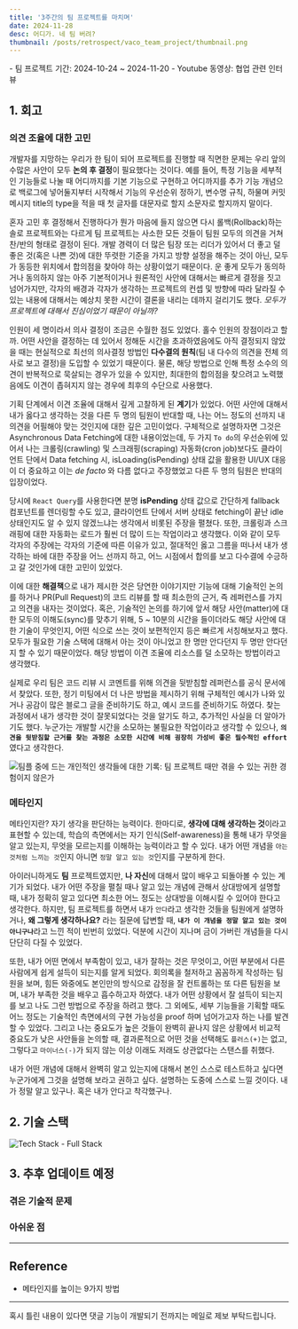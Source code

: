 ```yaml
---
title: '3주간의 팀 프로젝트를 마치며'
date: 2024-11-28
desc: 어디가. 네 팀 버려?
thumbnail: /posts/retrospect/vaco_team_project/thumbnail.png
---
```


<Callout type='info'>
  - 팀 프로젝트 기간: 2024-10-24 ~ 2024-11-20
  - Youtube 동영상: <Link href="https://youtu.be/zMM4XVPLMi0?si=vXMnErU_OKwvN7Vf">협업 관련 인터뷰</Link>
</Callout>

## 1. 회고

### 의견 조율에 대한 고민

개발자를 지망하는 우리가 한 팀이 되어 프로젝트를 진행할 때 직면한 문제는 우리 앞의 수많은 사안이 모두 **논의 후 결정**이 필요했다는 것이다. 예를 들어, 특정 기능을 세부적인 기능들로 나눌 때 어디까지를 기본 기능으로 구현하고 어디까지를 추가 기능 개념으로 백로그에 넣어둘지부터 시작해서 기능의 우선순위 정하기, 변수명 규칙, 하물며 커밋 메시지 title의 type을 적을 때 첫 글자를 대문자로 할지 소문자로 할지까지 말이다. 

혼자 고민 후 결정해서 진행하다가 뭔가 마음에 들지 않으면 다시 롤백(Rollback)하는 솔로 프로젝트와는 다르게 팀 프로젝트는 사소한 모든 것들이 팀원 모두의 의견을 거쳐 찬/반의 형태로 결정이 된다. 개발 경력이 더 많은 팀장 또는 리더가 있어서 더 좋고 덜 좋은 것(혹은 나쁜 것)에 대한 뚜렷한 기준을 가지고 방향 설정을 해주는 것이 아닌, 모두가 동등한 위치에서 합의점을 찾아야 하는 상황이었기 때문이다. 운 좋게 모두가 동의하거나 동의하지 않는 아주 기본적이거나 원론적인 사안에 대해서는 빠르게 결정을 짓고 넘어가지만, 각자의 배경과 각자가 생각하는 프로젝트의 컨셉 및 방향에 따라 달라질 수 있는 내용에 대해서는 예상치 못한 시간이 결론을 내리는 데까지 걸리기도 했다. *모두가 프로젝트에 대해서 진심이었기 때문이 아닐까?*

인원이 세 명이라서 의사 결정이 조금은 수월한 점도 있었다. 홀수 인원의 장점이라고 할까. 어떤 사안을 결정하는 데 있어서 정해둔 시간을 초과하였음에도 아직 결정되지 않았을 때는 현실적으로 최선의 의사결정 방법인 **다수결의 원칙**(팀 내 다수의 의견을 전체 의사로 보고 결정)을 도입할 수 있었기 때문이다. 물론, 해당 방법으로 인해 특정 소수의 의견이 반복적으로 묵살되는 경우가 있을 수 있지만, 최대한의 합의점을 찾으려고 노력했음에도 이견이 좁혀지지 않는 경우에 최후의 수단으로 사용했다.

기획 단계에서 이견 조율에 대해서 깊게 고찰하게 된 **계기**가 있었다. 어떤 사안에 대해서 내가 옳다고 생각하는 것을 다른 두 명의 팀원이 반대할 때, 나는 어느 정도의 선까지 내 의견을 어필해야 맞는 것인지에 대한 깊은 고민이었다. 구체적으로 설명하자면 그것은 Asynchronous Data Fetching에 대한 내용이었는데, 두 가지 `To do`의 우선순위에 있어서 나는 크롤링(crawling) 및 스크래핑(scraping) 자동화(cron job)보다도 클라이언트 단에서 Data fetching 시, isLoading(isPending) 상태 값을 활용한 UI/UX 대응이 더 중요하고 이는 *de facto* 와 다름 없다고 주장했었고 다른 두 명의 팀원은 반대의 입장이었다.

당시에 `React Query`를 사용한다면 분명 **isPending** 상태 값으로 간단하게 fallback 컴포넌트를 렌더링할 수도 있고, 클라이언트 단에서 서버 상태로 fetching이 끝난 idle 상태인지도 알 수 있지 않겠느냐는 생각에서 비롯된 주장을 펼쳤다. 또한, 크롤링과 스크래핑에 대한 자동화는 로드가 훨씬 더 많이 드는 작업이라고 생각했다. 이와 같이 모두 각자의 주장에는 각자의 기준에 따른 이유가 있고, 절대적인 옳고 그름을 떠나서 내가 생각하는 바에 대한 주장을 어느 선까지 하고, 어느 시점에서 합의를 보고 다수결에 수긍하고 갈 것인가에 대한 고민이 있었다.

이에 대한 **해결책**으로 내가 제시한 것은 당연한 이야기지만 기능에 대해 기술적인 논의를 하거나 PR(Pull Request)의 코드 리뷰를 할 때 최소한의 근거, 즉 레퍼런스를 가지고 의견을 내자는 것이었다. 혹은, 기술적인 논의를 하기에 앞서 해당 사안(matter)에 대한 모두의 이해도(sync)를 맞추기 위해, 5 ~ 10분의 시간을 들이더라도 해당 사안에 대한 기술이 무엇인지, 어떤 식으로 쓰는 것이 보편적인지 등은 빠르게 서칭해보자고 했다. 모두가 필요한 기술 스택에 대해서 아는 것이 아니었고 한 명만 안다던지 두 명만 안다던지 할 수 있기 때문이었다. 해당 방법이 이견 조율에 리소스를 덜 소모하는 방법이라고 생각했다.

실제로 우리 팀은 코드 리뷰 시 코멘트를 위해 의견을 뒷받침할 레퍼런스를 공식 문서에서 찾았다. 또한, 정기 미팅에서 더 나은 방법을 제시하기 위해 구체적인 예시가 나와 있거나 공감이 많은 블로그 글을 준비하기도 하고, 예시 코드를 준비하기도 하였다. 찾는 과정에서 내가 생각한 것이 잘못되었다는 것을 알기도 하고, 추가적인 사실을 더 알아가기도 했다. 누군가는 개발할 시간을 소모하는 불필요한 작업이라고 생각할 수 있으나, <b>`의견을 뒷받침할 근거를 찾는 과정은 소모한 시간에 비해 굉장히 가성비 좋은 필수적인 effort`</b>였다고 생각한다.

![팀플 중에 드는 개인적인 생각들에 대한 기록: 팀 프로젝트 때만 겪을 수 있는 귀한 경험이지 않은가](/posts/retrospect/vaco_team_project/2.png)

### 메타인지

메타인지란? 자기 생각을 판단하는 능력이다. 한마디로, **생각에 대해 생각하는 것**이라고 표현할 수 있는데, 학습의 측면에서는 자기 인식(Self-awareness)을 통해 내가 무엇을 알고 있는지, 무엇을 모르는지를 이해하는 능력이라고 할 수 있다. 내가 어떤 개념을 `아는 것처럼 느끼는 것`인지 아니면 `정말 알고 있는 것`인지를 구분하게 한다.

아이러니하게도 **팀** 프로젝트였지만, **나 자신**에 대해서 많이 배우고 되돌아볼 수 있는 계기가 되었다. 내가 어떤 주장을 펼칠 때나 알고 있는 개념에 관해서 상대방에게 설명할 때, 내가 정확히 알고 있다면 최소한 어느 정도는 상대방을 이해시킬 수 있어야 한다고 생각한다. 하지만, 팀 프로젝트를 하면서 내가 `안다`라고 생각한 것들을 팀원에게 설명하거나, **왜 그렇게 생각하나요?** 라는 질문에 답변할 때, <b>`내가 이 개념을 정말 알고 있는 것이 아니구나`</b>라고 느낀 적이 빈번히 있었다. 덕분에 시간이 지나며 금이 가버린 개념들을 다시 단단히 다질 수 있었다.

또한, 내가 어떤 면에서 부족함이 있고, 내가 잘하는 것은 무엇이고, 어떤 부분에서 다른 사람에게 쉽게 설득이 되는지를 알게 되었다. 회의록을 철저하고 꼼꼼하게 작성하는 팀원을 보며, 힘든 와중에도 본인만의 방식으로 감정을 잘 컨트롤하는 또 다른 팀원을 보며, 내가 부족한 것을 배우고 흡수하고자 하였다. 내가 어떤 상황에서 잘 설득이 되는지를 보고 나도 그런 방법으로 주장을 하려고 했다. 그 외에도, 세부 기능들을 기획할 때도 어느 정도는 기술적인 측면에서의 구현 가능성을 proof 하며 넘어가고자 하는 나를 발견할 수 있었다. 그리고 나는 중요도가 높은 것들이 완벽히 끝나지 않은 상황에서 비교적 중요도가 낮은 사안들을 논의할 때, 결과론적으로 어떤 것을 선택해도 `플러스(+)`는 없고, 그렇다고 `마이너스(-)`가 되지 않는 이상 이래도 저래도 상관없다는 스탠스를 취했다.

내가 어떤 개념에 대해서 완벽히 알고 있는지에 대해서 본인 스스로 테스트하고 싶다면 누군가에게 그것을 설명해 보라고 권하고 싶다. 설명하는 도중에 스스로 느낄 것이다. 내가 정말 알고 있구나. 혹은 내가 안다고 착각했구나.

## 2. 기술 스택

![Tech Stack - Full Stack](/posts/retrospect/vaco_team_project/1.png)

## 3. 추후 업데이트 예정

### 겪은 기술적 문제

### 아쉬운 점

---

## Reference

- <Link href='https://brunch.co.kr/@yeonjikim/608'>메타인지를 높이는 9가지 방법</Link>

---

혹시 틀린 내용이 있다면 댓글 기능이 개발되기 전까지는 메일로 제보 부탁드립니다.
